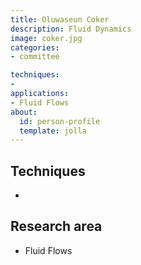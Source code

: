 ```yaml
---
title: Oluwaseun Coker	
description: Fluid Dynamics
image: coker.jpg
categories:
- committee

techniques:
- 
applications:
- Fluid Flows
about:
  id: person-profile
  template: jolla
---
```

   
:::{#person-profile}
:::
   
##
## Techniques
   
-
   
##
## Research area
   
- Fluid Flows
